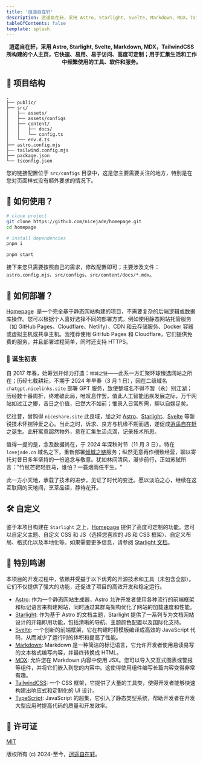 ```yaml
---
title: '逍遥自在轩'
description: 逍遥自在轩，采用 Astro, Starlight, Svelte, Markdown, MDX，TailwindCSS 所构建的个人主页，它快速、易用、易于访问、高度可定制；用于汇集生活和工作中频繁使用的工具、软件和服务。
tableOfContents: false
template: splash
---
```


<div align="center">
  <strong>
    逍遥自在轩，采用 Astro, Starlight, Svelte, Markdown, MDX，TailwindCSS 所构建的个人主页，它快速、易用、易于访问、高度可定制；用于汇集生活和工作中频繁使用的工具、软件和服务。
  </strong>
</div>

## 🚀 项目结构

```
.
├── public/
├── src/
│   ├── assets/
│   ├── assets/configs
│   ├── content/
│   │   ├── docs/
│   │   └── config.ts
│   └── env.d.ts
├── astro.config.mjs
├── tailwind.config.mjs
├── package.json
└── tsconfig.json
```

您的链接配置位于 `src/configs` 目录中，这是您主要需要关注的地方，特别是在您对页面样式没有额外要求的情况下。

## 🏹 如何使用？

```bash
# clone project
git clone https://github.com/nicejade/homepage.git
cd homepage

# install dependencies
pnpm i

pnpm start
```

接下来您只需要按照自己的需求，修改配置即可；主要涉及文件：`astro.config.mjs`、`src/configs`、`src/content/docs/*.mdx`。

## 🚀 如何部署？

[Homepage](https://github.com/nicejade/homepage)  是一个完全基于静态网站构建的项目，不需要复杂的后端逻辑或数据库操作。您可以根据个人喜好选择不同的部署方式，例如使用静态网站托管服务（如 GitHub Pages、Cloudflare、Netlify）、CDN 和云存储服务、Docker 容器或虚拟主机或共享主机。我推荐使用 GitHub Pages 和 Cloudflare，它们提供免费的服务，并且部署过程简单，同时还支持 HTTPS。

### 🦚 诞生初衷

自 2017 年春，始筹划并倾力打造：`倾城之链`——此系一方汇聚环球臻选网站之所在；历经七载耕耘，不期于 2024 年早春（3 月 1 日），因在二级域名 `chatgpt.nicelinks.site` 部署 GPT 服务，致使整域名不得不暂（永）别江湖；历经数十番周折，终难破此局，唯叹息作罢。值此人工智能迅疾发展之际，万千网站如过江之鲫，昔日之价值，已然大不如前；惟录入日常所需，聊以自娱足矣。

忆往昔，曾购得 `niceshare.site` 此良域，加之对 [Astro](https://site.lovejade.cn/post/63788ad1049fa51046c4a5bd)、[Starlight](https://site.lovejade.cn/post/65db0fd9f4e2d519ef5cc1ec)、[Svelte](https://site.lovejade.cn/post/62a9c2ad90509e23cea772c0) 等新锐技术怀揣钟爱之心。当此之时，诉求、良方与机缘不期而遇，遂促成[逍遥自在轩](https://www.niceshare.site/)之诞生。此轩寓意超然物外，意在汇集生活点滴，记录技术所思。

值得一提的是，念及数据尚在，于 2024 年深秋时节（11 月 3 日），特在 `lovejade.cn` 域名之下，重新部署[倾城之链](https://site.lovejade.cn/?ref=niceshare.site)服务；纵然无意再作细致经营，聊以寄托对昔日多年坚持的一份追念与敬意。犹如林间清风，漫步前行，正如苏轼所言："竹杖芒鞋轻胜马，谁怕？一蓑烟雨任平生。"

此一方小天地，承载了技术的进步，见证了时代的变迁。愿以淡泊之心，继续在这互联网的天地间，烹茶品读，静待花开。

## 🛠️ 自定义

鉴于本项目构建在 `Starlight` 之上，[Homepage](https://github.com/nicejade/homepage) 提供了高度可定制的功能。您可以自定义主题、自定义 CSS 和 JS（选择您喜欢的 JS 和 CSS 框架）、自定义布局、格式化以及本地化等。如果需要更多信息，请参阅 [Starlight 文档](https://starlight.astro.build/zh-cn/getting-started/)。

## 🙌 特别鸣谢

本项目的开发过程中，依赖并受益于以下优秀的开源技术和工具（未包含全部）。它们不仅提供了强大的功能，还促进了项目的高效开发和稳定运行。

- [Astro](https://astro.build/): 作为一个静态网站生成器，Astro 允许开发者使用各种流行的前端框架和标记语言来构建网站，同时通过其群岛架构优化了网站的加载速度和性能。
- [Starlight](https://starlight.astro.build/zh-cn/getting-started/): 作为基于 Astro 的文档主题，Starlight 提供了一系列专为文档网站设计的开箱即用功能，包括清晰的导航、主题颜色配置以及国际化支持。
- [Svelte](https://svelte.dev/): 一个创新的前端框架，它在构建时将模板编译成高效的 JavaScript 代码，从而减少了运行时的体积和提高了性能。
- [Markdown](https://www.markdownguide.org/): Markdown 是一种简洁的标记语言，它允许开发者使用易读易写的文本格式编写内容，并最终转换成 HTML。
- [MDX](https://mdxjs.com/): 允许您在 Markdown 内容中使用 JSX。您可以导入交互式图表或警报等组件，并将它们嵌入到您的内容中。这使得使用组件编写长篇内容变得非常有趣。
- [TailwindCSS](https://tailwindcss.com/): 一个 CSS 框架，它提供了大量的工具类，使得开发者能够快速构建出响应式和定制化的 UI 设计。
- [TypeScript](https://www.typescriptlang.org/): JavaScript 的超集，它引入了静态类型系统，帮助开发者在开发大型应用时提高代码的质量和开发效率。

## 📄 许可证

[MIT](http://opensource.org/licenses/MIT)

版权所有 (c) 2024-至今，[逍遥自在轩](https://www.niceshare.site/)。
